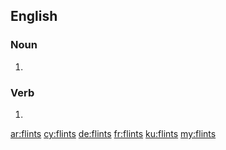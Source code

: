 ==English==

===Noun===
{{head|en|plural}}

# {{plural of|flint|lang=en|nocat=1}}

===Verb===
{{head|en}}

# {{en-third-person singular of|flint}}

[[ar:flints]]
[[cy:flints]]
[[de:flints]]
[[fr:flints]]
[[ku:flints]]
[[my:flints]]